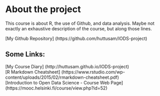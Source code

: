 
# About the project

This course is about R, the use of Github, and data analysis. Maybe not exactly an exhaustive description of the course, but along those lines.  

[My Github Repository] (https://github.com/huttusam/IODS-project)  
  
## Some Links:
[My Course Diary] (http://huttusam.github.io/IODS-project)  
[R Markdown Cheatsheet] (https://www.rstudio.com/wp-content/uploads/2015/02/rmarkdown-cheatsheet.pdf)  
[Introduction to Open Data Science - Course Web Page] (https://mooc.helsinki.fi/course/view.php?id=52)

